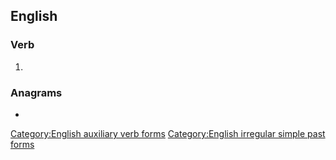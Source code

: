 ==English==

===Verb===
{{head|en|verb form}}

# {{alternative form of|en|shouldst}}

===Anagrams===
* {{anagrams|en|a=dehlosstu|dust holes|dustholes}}

[[Category:English auxiliary verb forms]]
[[Category:English irregular simple past forms]]